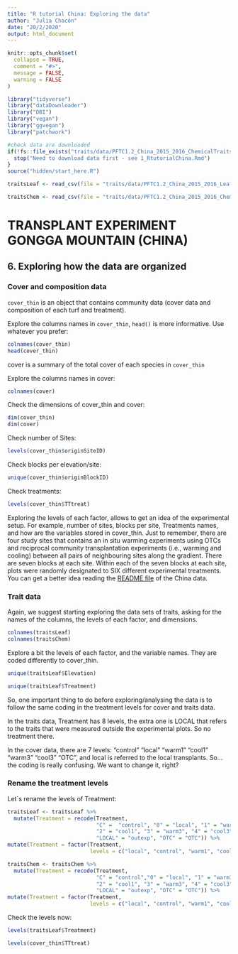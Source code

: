 ```yaml
---
title: "R tutorial China: Exploring the data"
author: "Julia Chacón"
date: "20/2/2020"
output: html_document
---
```

<style>
p.caption {
  font-size: 0.8em;
}
</style>

```r
knitr::opts_chunk$set(
  collapse = TRUE,
  comment = "#>",
  message = FALSE,
  warning = FALSE
)
```

```r
library("tidyverse")
library("dataDownloader")
library("DBI")
library("vegan")
library("ggvegan")
library("patchwork")
```

```r
#check data are downloaded
if(!fs::file_exists("traits/data/PFTC1.2_China_2015_2016_ChemicalTraits.csv")){
  stop("Need to download data first - see 1_RtutorialChina.Rmd")
}
source("hidden/start_here.R")
```

```r
traitsLeaf <- read_csv(file = "traits/data/PFTC1.2_China_2015_2016_LeafTraits.csv")

traitsChem <- read_csv(file = "traits/data/PFTC1.2_China_2015_2016_ChemicalTraits.csv")
```
                                                                          
# TRANSPLANT EXPERIMENT GONGGA MOUNTAIN (CHINA)

## 6. Exploring how the data are organized 

### Cover and composition data

`cover_thin` is an object that contains community data (cover data and composition of each turf and treatment). 

Explore the columns names in `cover_thin`, `head()` is more informative. Use whatever you prefer:
```r
colnames(cover_thin)
head(cover_thin)
```

cover is a summary of the total cover of each species in `cover_thin`

Explore the columns names in cover:
```r
colnames(cover)
```

Check the dimensions of cover_thin and cover:
```r
dim(cover_thin)
dim(cover)
```

Check number of Sites:
```r
levels(cover_thin$originSiteID) 
```

Check blocks per elevation/site:
```r
unique(cover_thin$originBlockID)
```

Check treatments:
```r
levels(cover_thin$TTtreat) 
```

Exploring the levels of each factor, allows to get an idea of the experimental setup. For example, number of sites, blocks per site, Treatments names, and how are the variables stored in cover_thin. Just to remember, there are four study sites that contains an in situ warming experiments using OTCs and reciprocal community transplantation experiments (i.e., warming and cooling) between all pairs of neighbouring sites along the gradient. There are seven blocks at each site. Within each of the seven blocks at each site, plots were randomly designated to SIX different experimental treatments. You can get a better idea reading the [README file](https://github.com/richardjtelford/transplant/blob/master/ReadMe.md) of the China data.

### Trait data

Again, we suggest starting exploring the data sets of traits, asking for the names of the columns, the levels of each factor, and dimensions.

```r
colnames(traitsLeaf)
colnames(traitsChem)
```

Explore a bit the levels of each factor, and the variable names. They are coded differently to cover_thin.

```r
unique(traitsLeaf$Elevation)
```
```r
unique(traitsLeaf$Treatment)
```

So, one important thing to do before exploring/analysing the data is to follow the same coding in the treatment levels for cover and traits data.

In the traits data, Treatment has 8 levels, the extra one is LOCAL that refers to the traits that were measured outside the experimental plots. So no treatment there.

In the cover data, there are 7 levels: "control" "local"   "warm1"   "cool1"   "warm3"   "cool3"   "OTC", and local is referred to the local transplants. So...the coding is really confusing. We want to change it, right?

### Rename the treatment levels

Let´s rename the levels of Treatment:
```r
traitsLeaf <- traitsLeaf %>%
  mutate(Treatment = recode(Treatment, 
                            "C" =  "control", "0" = "local", "1" = "warm1", 
                            "2" = "cool1", "3" = "warm3", "4" = "cool3", 
                            "LOCAL" = "outexp", "OTC" = "OTC")) %>%
mutate(Treatment = factor(Treatment, 
                          levels = c("local", "control", "warm1", "cool1", "warm3", "cool3", "OTC", "outexp")))

traitsChem <- traitsChem %>%
  mutate(Treatment = recode(Treatment,
                            "C" = "control","0" = "local", "1" = "warm1", 
                            "2" = "cool1", "3" = "warm3", "4" = "cool3",
                            "LOCAL" = "outexp", "OTC" = "OTC")) %>%
mutate(Treatment = factor(Treatment, 
                          levels = c("local", "control", "warm1", "cool1", "warm3", "cool3", "OTC", "outexp")))
```

Check the levels now:
```r
levels(traitsLeaf$Treatment)
```

```r
levels(cover_thin$TTtreat)
```
